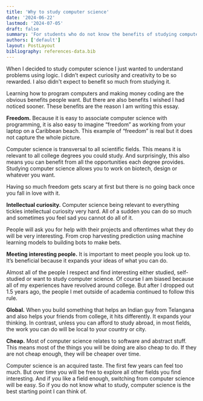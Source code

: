 ```yaml
---
title: 'Why to study computer science'
date: '2024-06-22'
lastmod: '2024-07-05'
draft: false
summary: 'For students who do not know the benefits of studying computer science'
authors: ['default']
layout: PostLayout
bibliography: references-data.bib
---
```


When I decided to study computer science I just wanted to understand problems using logic. I didn’t expect curiosity and creativity to be so rewarded. I also didn't expect to benefit so much from studying it.

Learning how to program computers and making money coding are the obvious benefits people want. But there are also benefits I wished I had noticed sooner. These benefits are the reason I am writing this essay.

**Freedom.** Because it is easy to associate computer science with programming, it is also easy to imagine “freedom” as working from your laptop on a Caribbean beach. This example of “freedom” is real but it does not capture the whole picture.

Computer science is transversal to all scientific fields. This means it is relevant to all college degrees you could study. And surprisingly, this also means you can benefit from all the opportunities each degree provides. Studying computer science allows you to work on biotech, design or whatever you want.

Having so much freedom gets scary at first but there is no going back once you fall in love with it.

**Intellectual curiosity.** Computer science being relevant to everything tickles intellectual curiosity very hard. All of a sudden you can do so much and sometimes you feel sad you cannot do all of it.

People will ask you for help with their projects and oftentimes what they do will be very interesting. From crop harvesting prediction using machine learning models to building bots to make bets.

**Meeting interesting people.** It is important to meet people you look up to. It’s beneficial because it expands your ideas of what you can do.

Almost all of the people I respect and find interesting either studied, self-studied or want to study computer science. Of course I am biased because all of my experiences have revolved around college. But after I dropped out 1.5 years ago, the people I met outside of academia continued to follow this rule.

**Global.** When you build something that helps an Indian guy from Telangana and also helps your friends from college, it hits differently. It expands your thinking. In contrast, unless you can afford to study abroad, in most fields, the work you can do will be local to your country or city.

**Cheap.** Most of computer science relates to software and abstract stuff. This means most of the things you will be doing are also cheap to do. If they are not cheap enough, they will be cheaper over time.

Computer science is an acquired taste. The first few years can feel too much. But over time you will be free to explore all other fields you find interesting. And if you like a field enough, switching from computer science will be easy. So if you do not know what to study, computer science is the best starting point I can think of.
